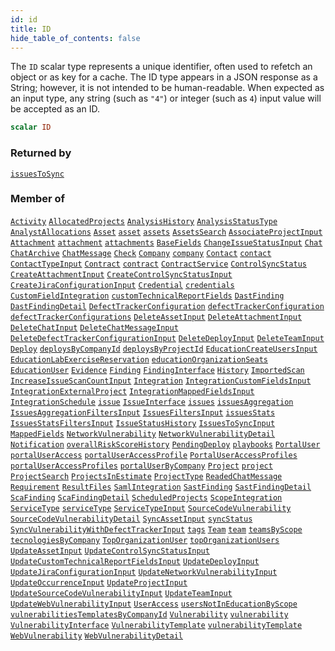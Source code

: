 ```yaml
---
id: id
title: ID
hide_table_of_contents: false
---
```








The `ID` scalar type represents a unique identifier, often used to refetch an object or as key for a cache. The ID type appears in a JSON response as a String; however, it is not intended to be human-readable. When expected as an input type, any string (such as `"4"`) or integer (such as `4`) input value will be accepted as an ID.

```graphql
scalar ID
```




### Returned by

[`issuesToSync`](/api/graphql/documentation/queries/issues-to-sync)  <Badge class="secondary" text="query"/>

### Member of

[`Activity`](/api/graphql/documentation/objects/activity)  <Badge class="secondary" text="object"/><Bullet />[`AllocatedProjects`](/api/graphql/documentation/objects/allocated-projects)  <Badge class="secondary" text="object"/><Bullet />[`AnalysisHistory`](/api/graphql/documentation/objects/analysis-history)  <Badge class="secondary" text="object"/><Bullet />[`AnalysisStatusType`](/api/graphql/documentation/objects/analysis-status-type)  <Badge class="secondary" text="object"/><Bullet />[`AnalystAllocations`](/api/graphql/documentation/objects/analyst-allocations)  <Badge class="secondary" text="object"/><Bullet />[`Asset`](/api/graphql/documentation/objects/asset)  <Badge class="secondary" text="object"/><Bullet />[`asset`](/api/graphql/documentation/queries/asset)  <Badge class="secondary" text="query"/><Bullet />[`assets`](/api/graphql/documentation/queries/assets)  <Badge class="secondary" text="query"/><Bullet />[`AssetsSearch`](/api/graphql/documentation/inputs/assets-search)  <Badge class="secondary" text="input"/><Bullet />[`AssociateProjectInput`](/api/graphql/documentation/inputs/associate-project-input)  <Badge class="secondary" text="input"/><Bullet />[`Attachment`](/api/graphql/documentation/objects/attachment)  <Badge class="secondary" text="object"/><Bullet />[`attachment`](/api/graphql/documentation/queries/attachment)  <Badge class="secondary" text="query"/><Bullet />[`attachments`](/api/graphql/documentation/queries/attachments)  <Badge class="secondary" text="query"/><Bullet />[`BaseFields`](/api/graphql/documentation/interfaces/base-fields)  <Badge class="secondary" text="interface"/><Bullet />[`ChangeIssueStatusInput`](/api/graphql/documentation/inputs/change-issue-status-input)  <Badge class="secondary" text="input"/><Bullet />[`Chat`](/api/graphql/documentation/objects/chat)  <Badge class="secondary" text="object"/><Bullet />[`ChatArchive`](/api/graphql/documentation/objects/chat-archive)  <Badge class="secondary" text="object"/><Bullet />[`ChatMessage`](/api/graphql/documentation/objects/chat-message)  <Badge class="secondary" text="object"/><Bullet />[`Check`](/api/graphql/documentation/objects/check)  <Badge class="secondary" text="object"/><Bullet />[`Company`](/api/graphql/documentation/objects/company)  <Badge class="secondary" text="object"/><Bullet />[`company`](/api/graphql/documentation/queries/company)  <Badge class="secondary" text="query"/><Bullet />[`Contact`](/api/graphql/documentation/objects/contact)  <Badge class="secondary" text="object"/><Bullet />[`contact`](/api/graphql/documentation/queries/contact)  <Badge class="secondary" text="query"/><Bullet />[`ContactTypeInput`](/api/graphql/documentation/inputs/contact-type-input)  <Badge class="secondary" text="input"/><Bullet />[`Contract`](/api/graphql/documentation/objects/contract)  <Badge class="secondary" text="object"/><Bullet />[`contract`](/api/graphql/documentation/queries/contract)  <Badge class="secondary" text="query"/><Bullet />[`ContractService`](/api/graphql/documentation/objects/contract-service)  <Badge class="secondary" text="object"/><Bullet />[`ControlSyncStatus`](/api/graphql/documentation/objects/control-sync-status)  <Badge class="secondary" text="object"/><Bullet />[`CreateAttachmentInput`](/api/graphql/documentation/inputs/create-attachment-input)  <Badge class="secondary" text="input"/><Bullet />[`CreateControlSyncStatusInput`](/api/graphql/documentation/inputs/create-control-sync-status-input)  <Badge class="secondary" text="input"/><Bullet />[`CreateJiraConfigurationInput`](/api/graphql/documentation/inputs/create-jira-configuration-input)  <Badge class="secondary" text="input"/><Bullet />[`Credential`](/api/graphql/documentation/objects/credential)  <Badge class="secondary" text="object"/><Bullet />[`credentials`](/api/graphql/documentation/queries/credentials)  <Badge class="secondary" text="query"/><Bullet />[`CustomFieldIntegration`](/api/graphql/documentation/objects/custom-field-integration)  <Badge class="secondary" text="object"/><Bullet />[`customTechnicalReportFields`](/api/graphql/documentation/queries/custom-technical-report-fields)  <Badge class="secondary" text="query"/><Bullet />[`DastFinding`](/api/graphql/documentation/objects/dast-finding)  <Badge class="secondary" text="object"/><Bullet />[`DastFindingDetail`](/api/graphql/documentation/objects/dast-finding-detail)  <Badge class="secondary" text="object"/><Bullet />[`DefectTrackerConfiguration`](/api/graphql/documentation/objects/defect-tracker-configuration)  <Badge class="secondary" text="object"/><Bullet />[`defectTrackerConfiguration`](/api/graphql/documentation/queries/defect-tracker-configuration)  <Badge class="secondary" text="query"/><Bullet />[`defectTrackerConfigurations`](/api/graphql/documentation/queries/defect-tracker-configurations)  <Badge class="secondary" text="query"/><Bullet />[`DeleteAssetInput`](/api/graphql/documentation/inputs/delete-asset-input)  <Badge class="secondary" text="input"/><Bullet />[`DeleteAttachmentInput`](/api/graphql/documentation/inputs/delete-attachment-input)  <Badge class="secondary" text="input"/><Bullet />[`DeleteChatInput`](/api/graphql/documentation/inputs/delete-chat-input)  <Badge class="secondary" text="input"/><Bullet />[`DeleteChatMessageInput`](/api/graphql/documentation/inputs/delete-chat-message-input)  <Badge class="secondary" text="input"/><Bullet />[`DeleteDefectTrackerConfigurationInput`](/api/graphql/documentation/inputs/delete-defect-tracker-configuration-input)  <Badge class="secondary" text="input"/><Bullet />[`DeleteDeployInput`](/api/graphql/documentation/inputs/delete-deploy-input)  <Badge class="secondary" text="input"/><Bullet />[`DeleteTeamInput`](/api/graphql/documentation/inputs/delete-team-input)  <Badge class="secondary" text="input"/><Bullet />[`Deploy`](/api/graphql/documentation/objects/deploy)  <Badge class="secondary" text="object"/><Bullet />[`deploysByCompanyId`](/api/graphql/documentation/queries/deploys-by-company-id)  <Badge class="secondary" text="query"/><Bullet />[`deploysByProjectId`](/api/graphql/documentation/queries/deploys-by-project-id)  <Badge class="secondary" text="query"/><Bullet />[`EducationCreateUsersInput`](/api/graphql/documentation/inputs/education-create-users-input)  <Badge class="secondary" text="input"/><Bullet />[`EducationLabExerciseReservation`](/api/graphql/documentation/objects/education-lab-exercise-reservation)  <Badge class="secondary" text="object"/><Bullet />[`educationOrganizationSeats`](/api/graphql/documentation/queries/education-organization-seats)  <Badge class="secondary" text="query"/><Bullet />[`EducationUser`](/api/graphql/documentation/objects/education-user)  <Badge class="secondary" text="object"/><Bullet />[`Evidence`](/api/graphql/documentation/objects/evidence)  <Badge class="secondary" text="object"/><Bullet />[`Finding`](/api/graphql/documentation/objects/finding)  <Badge class="secondary" text="object"/><Bullet />[`FindingInterface`](/api/graphql/documentation/interfaces/finding-interface)  <Badge class="secondary" text="interface"/><Bullet />[`History`](/api/graphql/documentation/objects/history)  <Badge class="secondary" text="object"/><Bullet />[`ImportedScan`](/api/graphql/documentation/objects/imported-scan)  <Badge class="secondary" text="object"/><Bullet />[`IncreaseIssueScanCountInput`](/api/graphql/documentation/inputs/increase-issue-scan-count-input)  <Badge class="secondary" text="input"/><Bullet />[`Integration`](/api/graphql/documentation/objects/integration)  <Badge class="secondary" text="object"/><Bullet />[`IntegrationCustomFieldsInput`](/api/graphql/documentation/inputs/integration-custom-fields-input)  <Badge class="secondary" text="input"/><Bullet />[`IntegrationExternalProject`](/api/graphql/documentation/objects/integration-external-project)  <Badge class="secondary" text="object"/><Bullet />[`IntegrationMappedFieldsInput`](/api/graphql/documentation/inputs/integration-mapped-fields-input)  <Badge class="secondary" text="input"/><Bullet />[`IntegrationSchedule`](/api/graphql/documentation/objects/integration-schedule)  <Badge class="secondary" text="object"/><Bullet />[`issue`](/api/graphql/documentation/queries/issue)  <Badge class="secondary" text="query"/><Bullet />[`IssueInterface`](/api/graphql/documentation/interfaces/issue-interface)  <Badge class="secondary" text="interface"/><Bullet />[`issues`](/api/graphql/documentation/queries/issues)  <Badge class="secondary" text="query"/><Bullet />[`issuesAggregation`](/api/graphql/documentation/queries/issues-aggregation)  <Badge class="secondary" text="query"/><Bullet />[`IssuesAggregationFiltersInput`](/api/graphql/documentation/inputs/issues-aggregation-filters-input)  <Badge class="secondary" text="input"/><Bullet />[`IssuesFiltersInput`](/api/graphql/documentation/inputs/issues-filters-input)  <Badge class="secondary" text="input"/><Bullet />[`issuesStats`](/api/graphql/documentation/queries/issues-stats)  <Badge class="secondary" text="query"/><Bullet />[`IssuesStatsFiltersInput`](/api/graphql/documentation/inputs/issues-stats-filters-input)  <Badge class="secondary" text="input"/><Bullet />[`IssueStatusHistory`](/api/graphql/documentation/objects/issue-status-history)  <Badge class="secondary" text="object"/><Bullet />[`IssuesToSyncInput`](/api/graphql/documentation/inputs/issues-to-sync-input)  <Badge class="secondary" text="input"/><Bullet />[`MappedFields`](/api/graphql/documentation/objects/mapped-fields)  <Badge class="secondary" text="object"/><Bullet />[`NetworkVulnerability`](/api/graphql/documentation/objects/network-vulnerability)  <Badge class="secondary" text="object"/><Bullet />[`NetworkVulnerabilityDetail`](/api/graphql/documentation/objects/network-vulnerability-detail)  <Badge class="secondary" text="object"/><Bullet />[`Notification`](/api/graphql/documentation/objects/notification)  <Badge class="secondary" text="object"/><Bullet />[`overallRiskScoreHistory`](/api/graphql/documentation/queries/overall-risk-score-history)  <Badge class="secondary" text="query"/><Bullet />[`PendingDeploy`](/api/graphql/documentation/objects/pending-deploy)  <Badge class="secondary" text="object"/><Bullet />[`playbooks`](/api/graphql/documentation/queries/playbooks)  <Badge class="secondary" text="query"/><Bullet />[`PortalUser`](/api/graphql/documentation/objects/portal-user)  <Badge class="secondary" text="object"/><Bullet />[`portalUserAccess`](/api/graphql/documentation/queries/portal-user-access)  <Badge class="secondary" text="query"/><Bullet />[`portalUserAccessProfile`](/api/graphql/documentation/queries/portal-user-access-profile)  <Badge class="secondary" text="query"/><Bullet />[`PortalUserAccessProfiles`](/api/graphql/documentation/objects/portal-user-access-profiles)  <Badge class="secondary" text="object"/><Bullet />[`portalUserAccessProfiles`](/api/graphql/documentation/queries/portal-user-access-profiles)  <Badge class="secondary" text="query"/><Bullet />[`portalUserByCompany`](/api/graphql/documentation/queries/portal-user-by-company)  <Badge class="secondary" text="query"/><Bullet />[`Project`](/api/graphql/documentation/objects/project)  <Badge class="secondary" text="object"/><Bullet />[`project`](/api/graphql/documentation/queries/project)  <Badge class="secondary" text="query"/><Bullet />[`ProjectSearch`](/api/graphql/documentation/inputs/project-search)  <Badge class="secondary" text="input"/><Bullet />[`ProjectsInEstimate`](/api/graphql/documentation/objects/projects-in-estimate)  <Badge class="secondary" text="object"/><Bullet />[`ProjectType`](/api/graphql/documentation/objects/project-type)  <Badge class="secondary" text="object"/><Bullet />[`ReadedChatMessage`](/api/graphql/documentation/objects/readed-chat-message)  <Badge class="secondary" text="object"/><Bullet />[`Requirement`](/api/graphql/documentation/objects/requirement)  <Badge class="secondary" text="object"/><Bullet />[`ResultFiles`](/api/graphql/documentation/objects/result-files)  <Badge class="secondary" text="object"/><Bullet />[`SamlIntegration`](/api/graphql/documentation/objects/saml-integration)  <Badge class="secondary" text="object"/><Bullet />[`SastFinding`](/api/graphql/documentation/objects/sast-finding)  <Badge class="secondary" text="object"/><Bullet />[`SastFindingDetail`](/api/graphql/documentation/objects/sast-finding-detail)  <Badge class="secondary" text="object"/><Bullet />[`ScaFinding`](/api/graphql/documentation/objects/sca-finding)  <Badge class="secondary" text="object"/><Bullet />[`ScaFindingDetail`](/api/graphql/documentation/objects/sca-finding-detail)  <Badge class="secondary" text="object"/><Bullet />[`ScheduledProjects`](/api/graphql/documentation/objects/scheduled-projects)  <Badge class="secondary" text="object"/><Bullet />[`ScopeIntegration`](/api/graphql/documentation/objects/scope-integration)  <Badge class="secondary" text="object"/><Bullet />[`ServiceType`](/api/graphql/documentation/objects/service-type)  <Badge class="secondary" text="object"/><Bullet />[`serviceType`](/api/graphql/documentation/queries/service-type)  <Badge class="secondary" text="query"/><Bullet />[`ServiceTypeInput`](/api/graphql/documentation/inputs/service-type-input)  <Badge class="secondary" text="input"/><Bullet />[`SourceCodeVulnerability`](/api/graphql/documentation/objects/source-code-vulnerability)  <Badge class="secondary" text="object"/><Bullet />[`SourceCodeVulnerabilityDetail`](/api/graphql/documentation/objects/source-code-vulnerability-detail)  <Badge class="secondary" text="object"/><Bullet />[`SyncAssetInput`](/api/graphql/documentation/inputs/sync-asset-input)  <Badge class="secondary" text="input"/><Bullet />[`syncStatus`](/api/graphql/documentation/queries/sync-status)  <Badge class="secondary" text="query"/><Bullet />[`SyncVulnerabilityWithDefectTrackerInput`](/api/graphql/documentation/inputs/sync-vulnerability-with-defect-tracker-input)  <Badge class="secondary" text="input"/><Bullet />[`tags`](/api/graphql/documentation/queries/tags)  <Badge class="secondary" text="query"/><Bullet />[`Team`](/api/graphql/documentation/objects/team)  <Badge class="secondary" text="object"/><Bullet />[`team`](/api/graphql/documentation/queries/team)  <Badge class="secondary" text="query"/><Bullet />[`teamsByScope`](/api/graphql/documentation/queries/teams-by-scope)  <Badge class="secondary" text="query"/><Bullet />[`tecnologiesByCompany`](/api/graphql/documentation/queries/tecnologies-by-company)  <Badge class="secondary" text="query"/><Bullet />[`TopOrganizationUser`](/api/graphql/documentation/objects/top-organization-user)  <Badge class="secondary" text="object"/><Bullet />[`topOrganizationUsers`](/api/graphql/documentation/queries/top-organization-users)  <Badge class="secondary" text="query"/><Bullet />[`UpdateAssetInput`](/api/graphql/documentation/inputs/update-asset-input)  <Badge class="secondary" text="input"/><Bullet />[`UpdateControlSyncStatusInput`](/api/graphql/documentation/inputs/update-control-sync-status-input)  <Badge class="secondary" text="input"/><Bullet />[`UpdateCustomTechnicalReportFieldsInput`](/api/graphql/documentation/inputs/update-custom-technical-report-fields-input)  <Badge class="secondary" text="input"/><Bullet />[`UpdateDeployInput`](/api/graphql/documentation/inputs/update-deploy-input)  <Badge class="secondary" text="input"/><Bullet />[`UpdateJiraConfigurationInput`](/api/graphql/documentation/inputs/update-jira-configuration-input)  <Badge class="secondary" text="input"/><Bullet />[`UpdateNetworkVulnerabilityInput`](/api/graphql/documentation/inputs/update-network-vulnerability-input)  <Badge class="secondary" text="input"/><Bullet />[`UpdateOccurrenceInput`](/api/graphql/documentation/inputs/update-occurrence-input)  <Badge class="secondary" text="input"/><Bullet />[`UpdateProjectInput`](/api/graphql/documentation/inputs/update-project-input)  <Badge class="secondary" text="input"/><Bullet />[`UpdateSourceCodeVulnerabilityInput`](/api/graphql/documentation/inputs/update-source-code-vulnerability-input)  <Badge class="secondary" text="input"/><Bullet />[`UpdateTeamInput`](/api/graphql/documentation/inputs/update-team-input)  <Badge class="secondary" text="input"/><Bullet />[`UpdateWebVulnerabilityInput`](/api/graphql/documentation/inputs/update-web-vulnerability-input)  <Badge class="secondary" text="input"/><Bullet />[`UserAccess`](/api/graphql/documentation/objects/user-access)  <Badge class="secondary" text="object"/><Bullet />[`usersNotInEducationByScope`](/api/graphql/documentation/queries/users-not-in-education-by-scope)  <Badge class="secondary" text="query"/><Bullet />[`vulnerabilitiesTemplatesByCompanyId`](/api/graphql/documentation/queries/vulnerabilities-templates-by-company-id)  <Badge class="secondary" text="query"/><Bullet />[`Vulnerability`](/api/graphql/documentation/objects/vulnerability)  <Badge class="secondary" text="object"/><Bullet />[`vulnerability`](/api/graphql/documentation/queries/vulnerability)  <Badge class="secondary" text="query"/><Bullet />[`VulnerabilityInterface`](/api/graphql/documentation/interfaces/vulnerability-interface)  <Badge class="secondary" text="interface"/><Bullet />[`VulnerabilityTemplate`](/api/graphql/documentation/objects/vulnerability-template)  <Badge class="secondary" text="object"/><Bullet />[`vulnerabilityTemplate`](/api/graphql/documentation/queries/vulnerability-template)  <Badge class="secondary" text="query"/><Bullet />[`WebVulnerability`](/api/graphql/documentation/objects/web-vulnerability)  <Badge class="secondary" text="object"/><Bullet />[`WebVulnerabilityDetail`](/api/graphql/documentation/objects/web-vulnerability-detail)  <Badge class="secondary" text="object"/>



